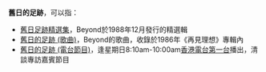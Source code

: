 '''舊日的足跡'''，可以指：
* [[舊日足跡精選集|舊日足跡精選集]]，Beyond於1988年12月發行的精選輯
* [[舊日的足跡_(歌曲)|舊日的足跡 (歌曲)]]，Beyond的歌曲，收錄於1986年《再見理想》專輯內
* [[舊日的足跡_(電台節目)|舊日的足跡 (電台節目)]]，逢星期日8:10am-10:00am[[香港電台第一台|香港電台第一台]]播出，清談專訪嘉賓節目
{{Disambig|Cat=五字消歧义}}